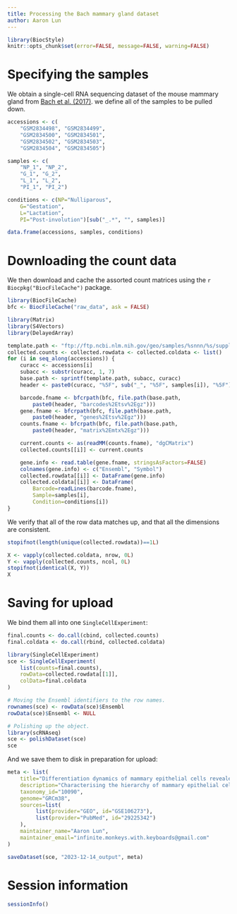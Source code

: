 ```yaml
---
title: Processing the Bach mammary gland dataset
author: Aaron Lun
---
```


```r
library(BiocStyle)
knitr::opts_chunk$set(error=FALSE, message=FALSE, warning=FALSE)
```

# Specifying the samples

We obtain a single-cell RNA sequencing dataset of the mouse mammary gland from [Bach et al. (2017)](https://doi.org/10.1038/s41467-017-02001-5).
we define all of the samples to be pulled down.

```r
accessions <- c(
    "GSM2834498", "GSM2834499", 
    "GSM2834500", "GSM2834501", 
    "GSM2834502", "GSM2834503", 
    "GSM2834504", "GSM2834505")

samples <- c(
    "NP_1", "NP_2",
    "G_1", "G_2",
    "L_1", "L_2",
    "PI_1", "PI_2")

conditions <- c(NP="Nulliparous",
    G="Gestation",
    L="Lactation",
    PI="Post-involution")[sub("_.*", "", samples)]

data.frame(accessions, samples, conditions)
```

# Downloading the count data

We then download and cache the assorted count matrices using the `r Biocpkg("BiocFileCache")` package.

```r
library(BiocFileCache)
bfc <- BiocFileCache("raw_data", ask = FALSE)

library(Matrix)
library(S4Vectors)
library(DelayedArray)

template.path <- "ftp://ftp.ncbi.nlm.nih.gov/geo/samples/%snnn/%s/suppl"
collected.counts <- collected.rowdata <- collected.coldata <- list()
for (i in seq_along(accessions)) {
    curacc <- accessions[i]
    subacc <- substr(curacc, 1, 7)
    base.path <- sprintf(template.path, subacc, curacc)
    header <- paste0(curacc, "%5F", sub("_", "%5F", samples[i]), "%5F")

    barcode.fname <- bfcrpath(bfc, file.path(base.path,
        paste0(header, "barcodes%2Etsv%2Egz")))
    gene.fname <- bfcrpath(bfc, file.path(base.path,
        paste0(header, "genes%2Etsv%2Egz")))
    counts.fname <- bfcrpath(bfc, file.path(base.path,
        paste0(header, "matrix%2Emtx%2Egz")))

    current.counts <- as(readMM(counts.fname), "dgCMatrix")
    collected.counts[[i]] <- current.counts

    gene.info <- read.table(gene.fname, stringsAsFactors=FALSE)
    colnames(gene.info) <- c("Ensembl", "Symbol")
    collected.rowdata[[i]] <- DataFrame(gene.info)
    collected.coldata[[i]] <- DataFrame(
        Barcode=readLines(barcode.fname),
        Sample=samples[i],
        Condition=conditions[i])
}
```

We verify that all of the row data matches up, and that all the dimensions are consistent.

```r
stopifnot(length(unique(collected.rowdata))==1L)

X <- vapply(collected.coldata, nrow, 0L)
Y <- vapply(collected.counts, ncol, 0L)
stopifnot(identical(X, Y))
X
```

# Saving for upload 

We bind them all into one `SingleCellExperiment`:

```r
final.counts <- do.call(cbind, collected.counts)
final.coldata <- do.call(rbind, collected.coldata)

library(SingleCellExperiment)
sce <- SingleCellExperiment(
    list(counts=final.counts), 
    rowData=collected.rowdata[[1]], 
    colData=final.coldata
)

# Moving the Ensembl identifiers to the row names.
rownames(sce) <- rowData(sce)$Ensembl
rowData(sce)$Ensembl <- NULL

# Polishing up the object.
library(scRNAseq)
sce <- polishDataset(sce)
sce
```

And we save them to disk in preparation for upload:

```r
meta <- list(
    title="Differentiation dynamics of mammary epithelial cells revealed by single-cell RNA sequencing",
    description="Characterising the hierarchy of mammary epithelial cells (MECs) and how they are regulated during adult development is important for understanding how breast cancer arises. Here we report the use of single-cell RNA sequencing to determine the gene expression profile of MECs across four developmental stages; nulliparous, mid gestation, lactation and post involution. Our analysis of 23,184 cells identifies 15 clusters, few of which could be fully characterised by a single marker gene. We argue instead that the epithelial cells—especially in the luminal compartment—should rather be conceptualised as being part of a continuous spectrum of differentiation. Furthermore, our data support the existence of a common luminal progenitor cell giving rise to intermediate, restricted alveolar and hormone-sensing progenitors. This luminal progenitor compartment undergoes transcriptional changes in response to a full pregnancy, lactation and involution. In summary, our results provide a global, unbiased view of adult mammary gland development.",
    taxonomy_id="10090",
    genome="GRCm38",
    sources=list(
         list(provider="GEO", id="GSE106273"),
         list(provider="PubMed", id="29225342")
    ),
    maintainer_name="Aaron Lun",
    maintainer_email="infinite.monkeys.with.keyboards@gmail.com"
)

saveDataset(sce, "2023-12-14_output", meta)
```

# Session information {-}

```r
sessionInfo()
```
